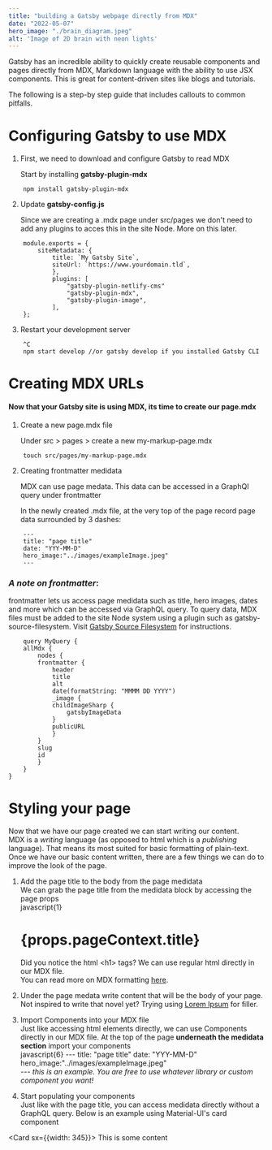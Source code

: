 ```yaml
---
title: "building a Gatsby webpage directly from MDX"
date: "2022-05-07"
hero_image: "./brain_diagram.jpeg"
alt: 'Image of 2D brain with neon lights'
---
```


Gatsby has an incredible ability to quickly create reusable components and pages directly from MDX, Markdown language with the ability to use JSX components. This is great for content-driven sites like blogs and tutorials. 

The following is a step-by step guide that includes callouts to common pitfalls.   
   
      

# Configuring Gatsby to use MDX  
1. First, we need to download and configure Gatsby to read MDX   
    
    Start by installing **gatsby-plugin-mdx**   
```
    npm install gatsby-plugin-mdx
```   
2. Update **gatsby-config.js**   

    Since we are creating a .mdx page under src/pages we don't need to add any plugins to acces this in the site Node. More on this later.   
  

```javascript{8}
    module.exports = {   
        siteMetadata: {   
            title: `My Gatsby Site`,   
            siteUrl: `https://www.yourdomain.tld`,   
            },   
            plugins: [   
                "gatsby-plugin-netlify-cms"   
                "gatsby-plugin-mdx",   
                "gatsby-plugin-image",   
            ],   
    };    
```
3. Restart your development server
```javascript{1-2}
    ^C   
    npm start develop //or gatsby develop if you installed Gatsby CLI
```



# Creating MDX URLs 
#### Now that your Gatsby site is using MDX, its time to create our page.mdx   
1. Create a new page.mdx file    

    Under src > pages > create a new my-markup-page.mdx   
```
    touch src/pages/my-markup-page.mdx
```


2. Creating frontmatter medidata

    MDX can use page medata. This data can be accessed in a GraphQl query under frontmatter  

    In the newly created .mdx file, at the very top of the page record page data surrounded by 3 dashes:   
```
    ---
    title: "page title"
    date: "YYY-MM-D"
    hero_image:"../images/exampleImage.jpeg"   
    ---
```

### *A note on frontmatter*:   
frontmatter lets us access page medidata such as title, hero images, dates and more which can be accessed via GraphQL query. To query data, MDX files must be added to the site Node system using a plugin such as gatsby-source-filesystem. Visit [Gatsby Source Filesystem](/blog/source-filesystem) for instructions.
```javascript{4-15}
    query MyQuery {
    allMdx {
        nodes {
        frontmatter {
            header
            title
            alt
            date(formatString: "MMMM DD YYYY")
            _image {
            childImageSharp {
                gatsbyImageData
            }
            publicURL
            }
        }
        slug
        id
        }
    }
}
```   

# Styling your page   
Now that we have our page created we can start writing our content.   
MDX is a *writing* language (as opposed to html which is a *publishing* language). That means its most suited for basic formatting of plain-text. Once we have our basic content written, there are a few things we can do to improve the look of the page.   

1. Add the page title to the body from the page medidata   
    We can grab the page title from the medidata block by accessing the page props   
        javascript{1}
        <h1>{props.pageContext.title}</h1>
        
   Did you notice the html &lt;h1> tags? We can use regular html directly in our MDX file.   
   You can read more on MDX formatting [here](https://daringfireball.net/projects/markdown/syntax).

2. Under the page medata write content that will be the body of your page.   
    Not inspired to write that novel yet? Trying using [Lorem Ipsum](https://www.lipsum.com/) for filler.   

3. Import Components into your MDX file   
   Just like accessing html elements directly, we can use Components directly in our MDX file. At the top of the page **underneath the medidata section** import your components   
       javascript{6} 
        ---
        title: "page title"
        date: "YYY-MM-D"
        hero_image:"../images/exampleImage.jpeg"   
        ---
    *this is an example. You are free to use whatever library or custom component you want!*   

4. Start populating your components   
    Just like with the page title, you can access medidata directly without a GraphQL query. Below is an example using Material-UI's card component   

<Card sx={{width: 345}}>
<CardContent>
    This is some content
</CardContent>
</Card>

        


